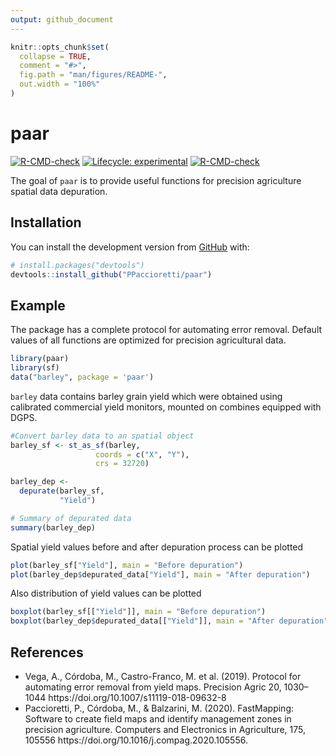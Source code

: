```yaml
---
output: github_document
---
```


<!-- README.md is generated from README.Rmd. Please edit that file -->

```r
knitr::opts_chunk$set(
  collapse = TRUE,
  comment = "#>",
  fig.path = "man/figures/README-",
  out.width = "100%"
)
```

# paar

<!-- badges: start -->
[![R-CMD-check](https://github.com/PPaccioretti/paar/workflows/R-CMD-check/badge.svg)](https://github.com/PPaccioretti/paar/actions)
[![Lifecycle: experimental](https://img.shields.io/badge/lifecycle-experimental-orange.svg)](https://lifecycle.r-lib.org/articles/stages.html#experimental)
[![R-CMD-check](https://github.com/PPaccioretti/paar/actions/workflows/R-CMD-check.yaml/badge.svg)](https://github.com/PPaccioretti/paar/actions/workflows/R-CMD-check.yaml)
<!-- badges: end -->

The goal of `paar` is to provide useful functions for 
precision agriculture spatial data depuration. 

## Installation

<!-- You can install the released version of paar from [CRAN](https://CRAN.R-project.org) with: -->

<!-- ``` r -->
<!-- install.packages("paar") -->
<!-- ``` -->
You can install the development version from [GitHub](https://github.com/PPaccioretti/paar) with:

``` r
# install.packages("devtools")
devtools::install_github("PPaccioretti/paar")
```

## Example

The package has a complete protocol for automating error removal. Default
values of all functions are optimized for precision agricultural data.

```r
library(paar)
library(sf)
data("barley", package = 'paar')
```

`barley` data contains barley grain yield which were obtained using calibrated commercial yield monitors, mounted on combines equipped with DGPS.

```r
#Convert barley data to an spatial object
barley_sf <- st_as_sf(barley,
                   coords = c("X", "Y"),
                   crs = 32720)

barley_dep <-
  depurate(barley_sf,
           "Yield")

# Summary of depurated data
summary(barley_dep)
```

Spatial yield values before and after depuration process can be plotted

```r
plot(barley_sf["Yield"], main = "Before depuration")
plot(barley_dep$depurated_data["Yield"], main = "After depuration")
```

Also distribution of yield values can be plotted

```r
boxplot(barley_sf[["Yield"]], main = "Before depuration")
boxplot(barley_dep$depurated_data[["Yield"]], main = "After depuration")
```


## References

- Vega, A., Córdoba, M., Castro-Franco, M. et al. (2019). Protocol for automating error removal from yield maps. Precision Agric 20, 1030–1044  https://doi.org/10.1007/s11119-018-09632-8
- Paccioretti, P., Córdoba, M., & Balzarini, M. (2020). FastMapping: Software to create field maps and identify management zones in precision agriculture. Computers and Electronics in Agriculture, 175, 105556 https://doi.org/10.1016/j.compag.2020.105556.



